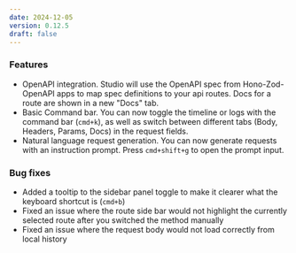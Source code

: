 ---
date: 2024-12-05
version: 0.12.5
draft: false
---

### Features

- OpenAPI integration. Studio will use the OpenAPI spec from Hono-Zod-OpenAPI apps to map spec definitions to your api routes. Docs for a route are shown in a new "Docs" tab.
- Basic Command bar. You can now toggle the timeline or logs with the command bar (`cmd+k`), as well as switch between different tabs (Body, Headers, Params, Docs) in the request fields.
- Natural language request generation. You can now generate requests with an instruction prompt. Press `cmd+shift+g` to open the prompt input.

### Bug fixes

- Added a tooltip to the sidebar panel toggle to make it clearer what the keyboard shortcut is (`cmd+b`)
- Fixed an issue where the route side bar would not highlight the currently selected route after you switched the method manually
- Fixed an issue where the request body would not load correctly from local history
